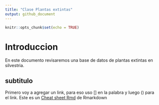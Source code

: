 ```yaml
---
title: "Clase Plantas extintas"
output: github_document
---
```


```r
knitr::opts_chunk$set(echo = TRUE)
```

# Introduccion

En este documento revisaremos una base de datos de plantas extintas en silvestria.

## subtitulo 
Primero voy a agregar un link, para eso uso [] en la palabra y luego () para el link.
Este es un [Cheat sheet Rmd](https://www.rstudio.com/wp-content/uploads/2015/02/rmarkdown-cheatsheet.pdf) de Rmarkdown